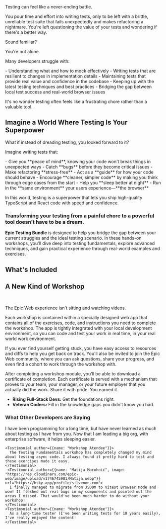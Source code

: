 <div className="bg-gradient-to-b from-transparent dark:to-rose-300/5 to-rose-300/10 w-full pb-10 px-5">
  Testing can feel like a never-ending battle.

  You pour time and effort into writing tests, only to be left with a brittle, unreliable test suite that fails unexpectedly and makes refactoring a nightmare. You're left questioning the value of your tests and wondering if there's a better way.

  Sound familiar?

  You're not alone.

  Many developers struggle with:

  <CrossList>
    - Understanding what and how to mock effectively
    - Writing tests that are resilient to changes in implementation details
    - Maintaining tests that provide real value and confidence in the codebase
    - Keeping up with the latest testing techniques and best practices
    - Bridging the gap between local test success and real-world browser issues
  </CrossList>

  It's no wonder testing often feels like a frustrating chore rather than a valuable tool.
</div>

<div className="bg-gradient-to-b from-transparent dark:to-emerald-300/5 to-emerald-300/10 w-full pb-10 px-5">
  <h2 className="text-center pt-5 font-bold pb-5 text-balance dark:text-foreground text-emerald-950">Imagine a World Where Testing Is Your Superpower</h2>

  What if instead of dreading testing, you looked forward to it?

  Imagine writing tests that:

  <CheckList>
    - Give you **peace of mind**, knowing your code won't break things in unexpected ways
    - Catch **bugs** before they become critical issues
    - Make refactoring **stress-free**
    - Act as a **guide** for how your code should behave
    - Encourage **cleaner, simpler code** by making you think through edge cases from the start
    - Help you **sleep better at night**
    - Run in the **same environment** your users experience—**the browser**
  </CheckList>

  In this world, testing is a superpower that lets you ship high-quality TypeScript and React code with speed and confidence.
</div>

<div className="dark:bg-black bg-white px-5 gap-10 py-10">
  <div className="flex max-w-3xl mx-auto gap-10 md:flex-row flex-col-reverse items-center">
    <h3 className="!mt-0 mb-5 text-balance sm:text-left text-center">Transforming your testing from a painful chore to a powerful tool doesn't have to be a dream.</h3>
    <Image src="https://res.cloudinary.com/epic-web/image/upload/v1728633975/vitest-1_2x.png" quality={100} alt="" aria-hidden="true" width={936/3} height={733/3}  className="!my-0"/>
  </div>
  <div>
    <strong>Epic Testing Bundle</strong> is designed to help you bridge the gap between your current struggles and the ideal testing scenario.
    In these hands-on workshops, you'll dive deep into testing fundamentals, explore advanced techniques, and gain practical experience through real-world examples and exercises.
  </div>
</div>

<AboutArtem />

<div className="dark:bg-black bg-white pt-5">
  <h2 className="sm:pb-10 text-center sm:!text-4xl">What's Included</h2>

  <ul className="sm:space-y-6">
    <Workshop
      slug="testing-fundamentals"
      title="Testing Fundamentals"
      meta="6 Sections, 21 Exercises"
      image="https://cdn.sanity.io/images/i1a93n76/production/6609bf0bf84c5870898f457e067e725ce5662c84-1000x1000.png"
      features={[
        "Principles and mental models underlying testing strategies",
        "Distinguish between code intention and implementation details",
        "Write tests that are resilient to change",
        "Deep dive into testing framework structure",
        "Create your own expect and test functions",
        "Configure test environments",
        "Practice testing asynchronous code, including promises and async functions",
        "Handle errors and rejections in asynchronous tests",
        "Migrate tests to the Vitest framework",
        "Cement understanding of both the 'hows' and 'whys' of testing"
      ]}
    />
    <Workshop
      slug="mocking-techniques-in-vitest"
      title="Mocking Techniques in Vitest"
      meta="8 Sections, 31 Exercises"
      image="https://cdn.sanity.io/images/i1a93n76/production/4a502c2a85828d8dfc0be93302167671b2c4ea8e-1200x1200.png"
      features={[
        "What is a mock when would you need one",
        "How to create mocks that last",
        "Techniques on mocking functions, date and time, globals, networks, and also modules in TypeScript",
        "Using mocks as a tool to narrow or expand the scope of your tests",
        "Type safety tips for mocks",
        "Alternative approaches to different mocking strategies"
      ]}
    />
    <Workshop
      slug="react-component-testing-with-vitest"
      title="React Component Testing with Vitest"
      meta="6 Sections, 24 Exercises"
      image="https://res.cloudinary.com/epic-web/image/upload/v1746742430/react-component-testing-with-vitest-browser-mode-minified_2x.png"
      features={[
        "Understand the dangers of browser-like environments like JSDOM",
        "Run your component tests in the actual browser using Vitest Browser Mode",
        "Migrate existing JSDOM tests to Vitest Browser Mode",
        "Master accessibility-first selectors and user events",
        "Use Mock Service Worker for in-browser API mocking",
        "Test routing and page navigation on a component level",
        "Debug failing tests by inspecting the DOM, using a debugger, and inserting conditional breakpoints",
        "Finally test your React components where your users interact with them—in the actual browser"
      ]}
    />
  </ul>
</div>

<div className="pt-1 px-5">
  <h2 className="pb-0 text-center sm:!text-4xl">A New Kind of Workshop</h2>
  <WorkshopAppScreenshot />
  <br/>

  The Epic Web experience isn't sitting and watching videos.

  Each workshop is contained within a specially designed web app that contains all of the exercises, code, and instructions you need to complete the workshop. The app is tightly integrated with your local development environment, so you can code and test your work in real time, in your real world work environment.

  If you ever find yourself getting stuck, you have easy access to resources and diffs to help you get back on track. You'll also be invited to join the Epic Web community, where you can ask questions, share your progress, and even find a cohort to work through the workshop with.

  After completing a workshop module, you'll be able to download a certificate of completion. Each certificate is served with a mechanism that proves to your team, your manager, or your future employer that you actually did the work. Share it with pride. You earned it.

  - **Rising Full-Stack Devs:** Get the foundations right.
  - **Veteran Coders:** Fill in the knowledge gaps you didn't know you had.
</div>

<div className="dark:bg-background bg-white">
  <h3 id="testimonials" className="text-balance text-center pt-1 sm:text-4xl w-full mx-auto">
    What Other Developers are Saying
  </h3>

  <div className="grid grid-cols-1 max-w-3xl mx-auto w-full md:gap-16 gap-5 px-5 md:grid-cols-2">
    <Testimonial author={{name: "Robin Rump", image: "https://res.cloudinary.com/epic-web/image/upload/v1728673147/robin-rump.jpg"}} url="https://x.com/RobinRump/status/1758809875964911707">
      I have been programming for a long time, but have never learned as much about testing as I have from you. Now that I am leading a big org, with enterprise software, it helps sleeping easier.
    </Testimonial>

    <Testimonial author={{name: "Workshop Atendee"}}>
      The Testing Fundamentals workshop has completely changed my mind about testing async code. I always found it pretty hard to test and these exercises made it easy.
    </Testimonial>
     <Testimonial author={{name: "Matija Marohnić", image: "https://res.cloudinary.com/epic-web/image/upload/v1746745981/Matija.webp"}} url="https://bsky.app/profile/silvenon.com">
      I finally managed to migrate from JSDOM to Vitest Browser Mode and wow! It fleshed out real bugs in my components and pointed out the areas I missed. That would've been much harder to do without your workshop!
    </Testimonial>
    <Testimonial author={{name: "Workshop Atendee"}}>
      As a long-time tester (I've been writing tests for 10 years easily), I've really enjoyed the content!
    </Testimonial>
  </div>
</div>
